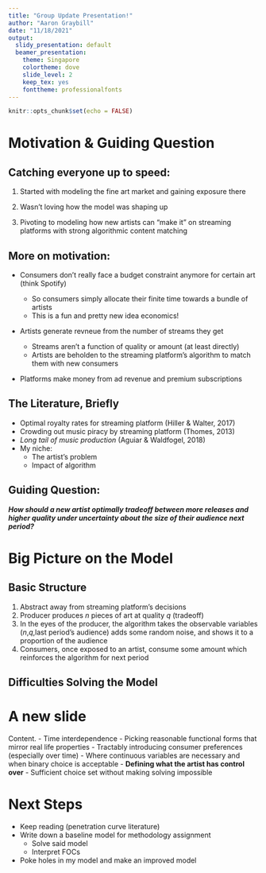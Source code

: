```yaml
---
title: "Group Update Presentation!"
author: "Aaron Graybill"
date: "11/18/2021"
output:
  slidy_presentation: default
  beamer_presentation:
    theme: Singapore
    colortheme: dove
    slide_level: 2
    keep_tex: yes
    fonttheme: professionalfonts
---
```


```r
knitr::opts_chunk$set(echo = FALSE)
```

# Motivation & Guiding Question  {data-background=#ff0000}

## Catching everyone up to speed:

1.  Started with modeling the fine art market and gaining exposure there

2.  Wasn't loving how the model was shaping up

3.  Pivoting to modeling how new artists can "make it" on streaming platforms with strong algorithmic content matching

## More on motivation:

-   Consumers don't really face a budget constraint anymore for certain art (think Spotify)

    -   So consumers simply allocate their finite time towards a bundle of artists
    -   This is a fun and pretty new idea economics!

-   Artists generate revneue from the number of streams they get

    -   Streams aren't a function of quality or amount (at least directly)
    -   Artists are beholden to the streaming platform's algorithm to match them with new consumers

-   Platforms make money from ad revenue and premium subscriptions

## The Literature, Briefly
- Optimal royalty rates for streaming platform (Hiller & Walter, 2017)
- Crowding out music piracy by streaming platform (Thomes, 2013)
- *Long tail of music production* (Aguiar & Waldfogel, 2018)
- My niche:
  - The artist's problem
  - Impact of algorithm

## Guiding Question:

***How should a new artist optimally tradeoff between more releases and higher quality under uncertainty about the size of their audience next period?***

# Big Picture on the Model

## Basic Structure
1. Abstract away from streaming platform's decisions
2. Producer produces $n$ pieces of art at quality $q$ (tradeoff)
3. In the eyes of the producer, the algorithm takes the observable variables ($n$,$q$,last period's audience) adds some random noise, and shows it to a proportion of the audience
4. Consumers, once exposed to an artist, consume some amount which reinforces the algorithm for next period 

## Difficulties Solving the Model

# A new slide

Content.
- Time interdependence
- Picking reasonable functional forms that mirror real life properties
- Tractably introducing consumer preferences (especially over time)
- Where continuous variables are necessary and when binary choice is acceptable
- **Defining what the artist has control over**
  - Sufficient choice set without making solving impossible
  
# Next Steps

- Keep reading (penetration curve literature)
- Write down a baseline model for methodology assignment
  - Solve said model
  - Interpret FOCs
- Poke holes in my model and make an improved model
